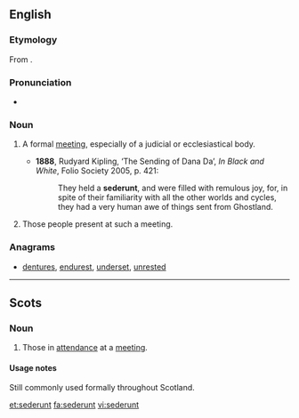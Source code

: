 ==English==
===Etymology===
From {{etyl|la}} {{term|sederunt||there were sitting|lang=la}}.

===Pronunciation===
*{{a|UK}} {{IPA|/sɪˈdɪəɹənt/}}

===Noun===
{{en-noun}}

# {{Scotland}} A formal [[meeting]], especially of a judicial or ecclesiastical body.
#*'''1888''', Rudyard Kipling, ‘The Sending of Dana Da’, ''In Black and White'', Folio Society 2005, p. 421:
#*:They held a '''sederunt''', and were filled with remulous joy, for, in spite of their familiarity with all the other worlds and cycles, they had a very human awe of things sent from Ghostland. <!-- Not 'tremulous'? -->
# {{Scotland}} Those people present at such a meeting.

===Anagrams===
* [[dentures#English|dentures]], [[endurest#English|endurest]], [[underset#English|underset]], [[unrested#English|unrested]]

----

==Scots==

===Noun===
{{sco-noun|-}}

# Those in [[attendance]] at a [[meeting]].

====Usage notes====

Still commonly used formally throughout Scotland.

[[et:sederunt]]
[[fa:sederunt]]
[[vi:sederunt]]